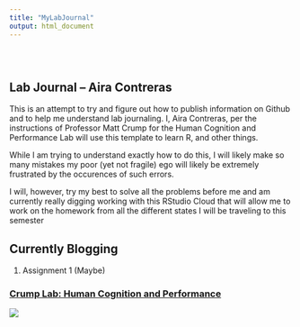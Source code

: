 ```yaml
---
title: "MyLabJournal"
output: html_document
---
```


<style type="text/css">
.title {
  display: none;
}

#getting-started img {
  margin-right: 10px;
}

</style>

<div class="row" style="padding-top: 30px;">
<div class="col-sm-6">

# **Lab Journal -- Aira Contreras**

This is an attempt to try and figure out how to publish information on Github and to help me understand lab journaling. I, Aira Contreras, per the instructions of Professor Matt Crump for the Human Cognition and Performance Lab will use this template to learn R, and other things. 

While I am trying to understand exactly how to do this, I will likely make so many mistakes my poor (yet not fragile) ego will likely be extremely frustrated by the occurences of such errors. 

I will, however, try my best to solve all the problems before me and am currently really digging working with this RStudio Cloud that will allow me to work on the homework from all the different states I will be traveling to this semester

## Currently Blogging

1. Assignment 1 (Maybe)

</div>
<div class="col-sm-6">

### [Crump Lab: Human Cognition and Performance](https://crumplab.github.io)

<a href = "https://crumplab.github.io">
![](images/logo.png)
</a>
</div>
